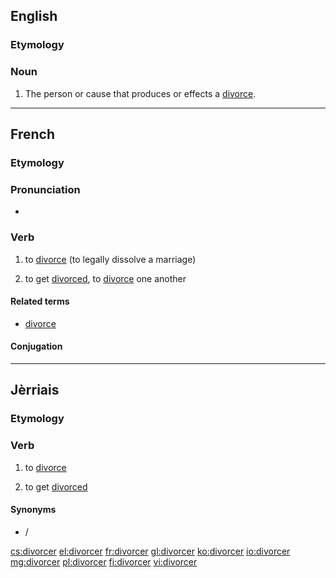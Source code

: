 ==English==

===Etymology===
{{suffix|divorce|er}}

===Noun===
{{en-noun}}

# The person or cause that produces or effects a [[divorce]].
#: {{rfquotek|Drummond}}

{{Webster 1913}}

----

==French==

===Etymology===
{{suffix|divorce|er|lang=fr}}

===Pronunciation===
* {{IPA|/di.vɔʁ.se/|lang=fr}}

===Verb===
{{fr-verb}}

# {{transitive}} to [[divorce]] (to legally dissolve a marriage)
# {{reflexive|se divorcer|lang=fr}} to get [[divorce]]d, to [[divorce]] one another

====Related terms====
* [[divorce#French|divorce]]

====Conjugation====
{{fr-conj-cer|divor|avoir}}

----

==Jèrriais==

===Etymology===
{{rfe|lang=roa-jer}}

===Verb===
{{roa-jer-verb}}

# to [[divorce]]
# {{reflexive|s'divorcer}} to get [[divorced]]

====Synonyms====
* {{l|roa-jer|dêmathier}}/{{l|roa-jer|s'dêmathier}}

[[cs:divorcer]]
[[el:divorcer]]
[[fr:divorcer]]
[[gl:divorcer]]
[[ko:divorcer]]
[[io:divorcer]]
[[mg:divorcer]]
[[pl:divorcer]]
[[fi:divorcer]]
[[vi:divorcer]]